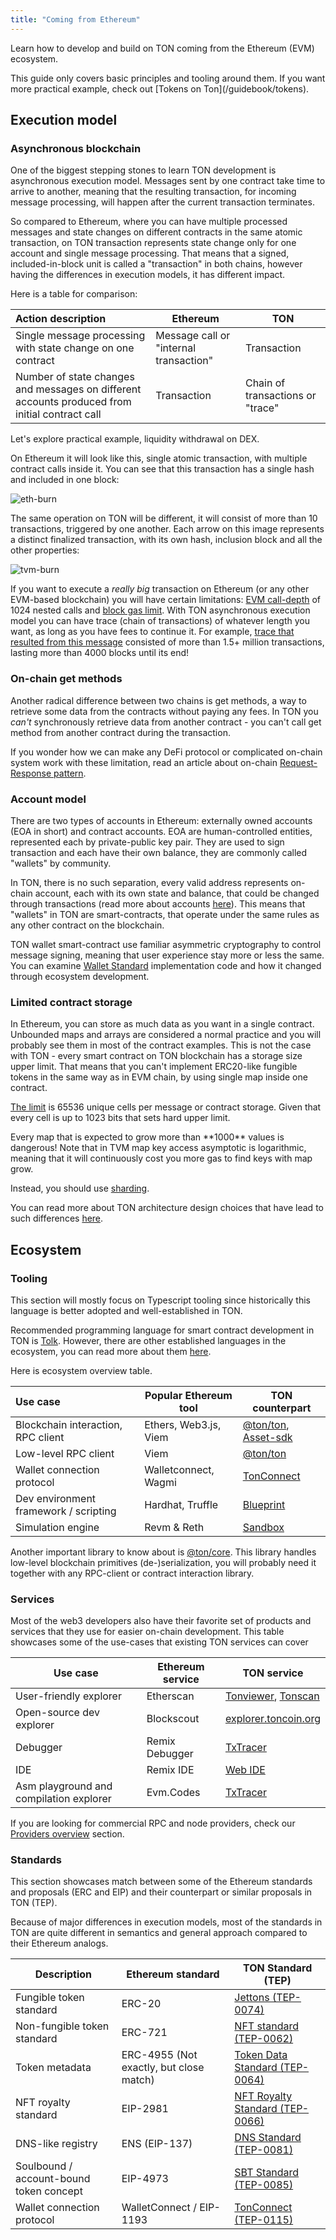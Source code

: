```yaml
---
title: "Coming from Ethereum"
---
```



Learn how to develop and build on TON coming from the Ethereum (EVM) ecosystem.

<Aside>
  This guide only covers basic principles and tooling around them. If you want
  more practical example, check out [Tokens on Ton](/guidebook/tokens).
</Aside>

## Execution model

### Asynchronous blockchain

One of the biggest stepping stones to learn TON development is asynchronous execution model. Messages sent by one contract take time to arrive to another, meaning that the resulting transaction, for incoming message processing, will happen after the current transaction terminates.

So compared to Ethereum, where you can have multiple processed messages and state changes on different contracts in the same atomic transaction, on TON transaction represents state change only for one account and single message processing. That means that a signed, included-in-block unit is called a "transaction" in both chains, however having the differences in execution models, it has different impact.

Here is a table for comparison:

| Action description                                                                             | Ethereum                               | TON
| :--------------------------------------------------------------------------------------------- | -------------------------------------- | -----------
| Single message processing with state change on one contract                                    | Message call or "internal transaction" | Transaction
| Number of state changes and messages on different accounts produced from initial contract call | Transaction                            | Chain of transactions or "trace"

Let's explore practical example, liquidity withdrawal on DEX.

On Ethereum it will look like this, single atomic transaction, with multiple contract calls inside it. You can see that this transaction has a single hash and included in one block:

![eth-burn](/resources/images/from-ethereum/burn-tx-eth.png)

The same operation on TON will be different, it will consist of more than 10 transactions, triggered by one another. Each arrow on this image represents a distinct finalized transaction, with its own hash, inclusion block and all the other properties:

![tvm-burn](/resources/images/from-ethereum/burn-tx-ton.png)

If you want to execute a *really big* transaction on Ethereum (or any other EVM-based blockchain) you will have certain limitations: [EVM call-depth](https://ethereum.org/developers/docs/evm/#evm-instructions) of 1024 nested calls and [block gas limit](https://ethereum.org/developers/docs/blocks/#block-size). With TON asynchronous execution model you can have trace (chain of transactions) of whatever length you want, as long as you have fees to continue it. For example, [trace that resulted from this message](https://tonviewer.com/transaction/e887503f7dac857be80487e3ed0774db962379d1c153e6df7b9b5313c657ab94) consisted of more than 1.5+ million transactions, lasting more than 4000 blocks until its end!

### On-chain get methods

Another radical difference between two chains is get methods, a way to retrieve some data from the contracts without paying any fees. In TON you *can't* synchronously retrieve data from another contract - you can't call get method from another contract during the transaction.

If you wonder how we can make any DeFi protocol or complicated on-chain system work with these limitation, read an article about on-chain [Request-Response pattern](/techniques/carry-value).

### Account model

There are two types of accounts in Ethereum: externally owned accounts (EOA in short) and contract accounts. EOA are human-controlled entities, represented each by private-public key pair. They are used to sign transaction and each have their own balance, they are commonly called "wallets" by community.

In TON, there is no such separation, every valid address represents on-chain account, each with its own state and balance, that could be changed through transactions (read more about accounts [here](/ton/address)). This means that "wallets" in TON are smart-contracts, that operate under the same rules as any other contract on the blockchain.

TON wallet smart-contract use familiar asymmetric cryptography to control message signing, meaning that user experience stay more or less the same. You can examine [Wallet Standard](/standard/wallets/comparison) implementation code and how it changed through ecosystem development.

### Limited contract storage

In Ethereum, you can store as much data as you want in a single contract. Unbounded maps and arrays are considered a normal practice and you will probably see them in most of the contract examples. This is not the case with TON - every smart contract on TON blockchain has a storage size upper limit. That means that you can't implement ERC20-like fungible tokens in the same way as in EVM chain, by using single map inside one contract.

[The limit](/ton/config) is 65536 unique cells per message or contract storage. Given that every cell is up to 1023 bits that sets hard upper limit.

<Aside type='danger'>
  Every map that is expected to grow more than **1000** values is dangerous! Note that in TVM map key access asymptotic is logarithmic, meaning that it will continuously cost you more gas to find keys with map grow.
</Aside>

Instead, you should use [sharding](/techniques/sharding).

You can read more about TON architecture design choices that have lead to such differences [here](/standard/overview).

## Ecosystem

### Tooling

<Aside>
  This section will mostly focus on Typescript tooling since historically this language is better adopted and well-established in TON.
</Aside>

Recommended programming language for smart contract development in TON is [Tolk](/language/tolk). However, there are other established languages in the ecosystem, you can read more about them [here](/language/tact).

Here is ecosystem overview table.

| Use case                              | Popular Ethereum tool | TON counterpart                                                                                               |
|:--------------------------------------|-----------------------|---------------------------------------------------------------------------------------------------------------|
| Blockchain interaction, RPC client    | Ethers, Web3.js, Viem | [\@ton/ton](https://www.npmjs.com/package/@ton/ton), [Asset-sdk](https://github.com/ton-community/assets-sdk) |
| Low-level RPC client                  | Viem                  | [\@ton/ton](https://www.npmjs.com/package/@ton/ton)                                                           |
| Wallet connection protocol            | Walletconnect, Wagmi  | [TonConnect](https://github.com/ton-connect)                                                                  |
| Dev environment framework / scripting | Hardhat, Truffle       | [Blueprint](https://github.com/ton-org/blueprint)                                                             |
| Simulation engine                     | Revm & Reth           | [Sandbox](https://github.com/ton-org/sandbox)                                                                 |

Another important library to know about is [\@ton/core](https://www.npmjs.com/package/@ton/core). This library handles low-level blockchain primitives (de-)serialization, you will probably need it together with any RPC-client or contract interaction library.

### Services

Most of the web3 developers also have their favorite set of products and services that they use for easier on-chain development. This table showcases some of the use-cases that existing TON services can cover

| Use case                                | Ethereum service | TON service                                                          |
|-----------------------------------------|------------------|----------------------------------------------------------------------|
| User-friendly explorer                  | Etherscan        | [Tonviewer](https://tonviewer.com/), [Tonscan](https://tonscan.org/) |
| Open-source dev explorer                | Blockscout       | [explorer.toncoin.org](https://explorer.toncoin.org/)                |
| Debugger                                | Remix Debugger   | [TxTracer](https://txtracer.ton.org/)                                |
| IDE                                     | Remix IDE        | [Web IDE](https://ide.ton.org/)                                      |
| Asm playground and compilation explorer | Evm.Codes        | [TxTracer](https://txtracer.ton.org/)                                |

If you are looking for commercial RPC and node providers, check our [Providers overview](/ecosystem/rpc/overview) section.

### Standards

This section showcases match between some of the Ethereum standards and proposals (ERC and EIP) and their counterpart or similar proposals in TON (TEP).

<Aside>
  Because of major differences in execution models, most of the standards in TON are quite different in semantics and general approach compared to their Ethereum analogs.
</Aside>

| Description                             | Ethereum standard                       | TON Standard (TEP)                                                                                                      |
|-----------------------------------------|-----------------------------------------|-------------------------------------------------------------------------------------------------------------------------|
| Fungible token standard                 | ERC-20                                  | [Jettons (TEP-0074)](https://github.com/ton-blockchain/TEPs/blob/master/text/0074-jettons-standard.md)                  |
| Non-fungible token standard             | ERC-721                                 | [NFT standard (TEP-0062)](https://github.com/ton-blockchain/TEPs/blob/master/text/0062-nft-standard.md)                 |
| Token metadata                          | ERC-4955 (Not exactly, but close match) | [Token Data Standard (TEP-0064)](https://github.com/ton-blockchain/TEPs/blob/master/text/0064-token-data-standard.md)   |
| NFT royalty standard                    | EIP-2981                                | [NFT Royalty Standard (TEP-0066)](https://github.com/ton-blockchain/TEPs/blob/master/text/0066-nft-royalty-standard.md) |
| DNS-like registry                       | ENS (EIP-137)                           | [DNS Standard (TEP-0081)](https://github.com/ton-blockchain/TEPs/blob/master/text/0081-dns-standard.md)                 |
| Soulbound / account-bound token concept | EIP-4973                                | [SBT Standard (TEP-0085)](https://github.com/ton-blockchain/TEPs/blob/master/text/0085-sbt-standard.md)                 |
| Wallet connection protocol              | WalletConnect / EIP-1193                | [TonConnect (TEP-0115)](https://github.com/ton-blockchain/TEPs/blob/master/text/0115-ton-connect.md)                    |
